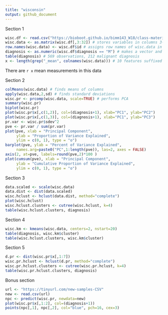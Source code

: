```yaml
---
title: "wisconsin"
output: github_document
---
```

Section 1
```r
wisc.df <- read.csv("https://bioboot.github.io/bimm143_W18/class-material/WisconsinCancer.csv")
wisc.data <- as.matrix(wisc.df[,3:32]) # stores variables in columns 3-32 of wisc.df
row.names(wisc.data) <- wisc.df$id # assigns row names of wisc.data in 'id' column of wisc.df
diagnosis <- as.numeric(wisc.df$diagnosis == "M") # makes a vector and assings '1' to "M"
table(diagnosis) # 569 observations, 212 malignant diagnosis
x <- length(grep("_mean", colnames(wisc.data))) # 10 features suffixed with "_mean"
```
There are `r x` mean measurements in this data

Section 2
```r
colMeans(wisc.data) # finds means of columns
apply(wisc.data,2,sd) # finds standard deviations
wisc.pr <- prcomp(wisc.data, scale=TRUE) # performs PCA
summary(wisc.pr)
biplot(wisc.pr)
plot(wisc.pr$x[,c(1,2)], col=(diagnosis+1), xlab="PC1", ylab="PC2")
plot(wisc.pr$x[,c(1,3)], col=(diagnosis+1), xlab="PC1", ylab="PC3")
pr.var <- wisc.pr$sdev^2
pve <- pr.var / sum(pr.var)
plot(pve, xlab = "Principal Component", 
     ylab = "Proportion of Variance Explained", 
     ylim = c(0, 1), type = "o")
barplot(pve, ylab = "Percent of Variance Explained",
     names.arg=paste0("PC",1:length(pve)), las=2, axes = FALSE)
axis(2, at=pve, labels=round(pve,2)*100 )
plot(cumsum(pve), xlab = "Principal Component", 
     ylab = "Cumulative Proportion of Variance Explained", 
     ylim = c(0, 1), type = "o")
```

Section 3
```r
data.scaled <- scale(wisc.data)
data.dist <- dist(data.scaled)
wisc.hclust <- hclust(data.dist, method="complete")
plot(wisc.hclust)
wisc.hclust.clusters <- cutree(wisc.hclust, k=4)
table(wisc.hclust.clusters, diagnosis)
```

Section 4
```r
wisc.km <- kmeans(wisc.data, centers=2, nstart=20)
table(diagnosis, wisc.km$cluster)
table(wisc.hclust.clusters, wisc.km$cluster)
```

Section 5
```r
d.pr <- dist(wisc.pr$x[,1:7])
wisc.pr.hclust <- hclust(d.pr, method="complete")
wisc.pr.hclust.clusters <- cutree(wisc.pr.hclust, k=4)
table(wisc.pr.hclust.clusters, diagnosis)
```

Bonus section
```r
url <- "https://tinyurl.com/new-samples-CSV"
new <- read.csv(url)
npc <- predict(wisc.pr, newdata=new)
plot(wisc.pr$x[,1:2], col=(diagnosis+1))
points(npc[,1], npc[,2], col="blue", pch=16, cex=3)
```

